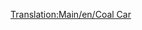 [[Translation:Main/en/Coal Car]]{{en/-}}
{{ru/Железнодорожное ТС|Picture=[[File:en/Coaltruck.png]]
|Имя=Угольная платформа
|НормЦена=£1,375 ($2,750)
|НормМасса=18 / 48 т
|НормЁмкость=30 тонн угля
|МоноЦена=£1,375 ($2,750)
|МоноМасса=18 / 53 т
|МоноЁмкость=35 тонн угля
|МагЦена=£1,375 ($2,750)
|МагМасса=18 / 55 т
|МагЁмкость=37 тонн угля
|Опис=[[Main/ru/Угольная платформа|Угольная платформа]] предназначена для перевозки [[Main/ru/Уголь|угля]]. Доступно в [[Main/en/Климат/Ru#Умеренный| умеренном]] и [[Main/en/Климат/Ru#Субарктический| субарктическом]] климатах.
}}